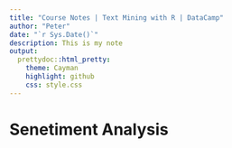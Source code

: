 ```yaml
---
title: "Course Notes | Text Mining with R | DataCamp"
author: "Peter"
date: "`r Sys.Date()`"
description: This is my note
output:
  prettydoc::html_pretty:
    theme: Cayman
    highlight: github
    css: style.css
---
```


# Senetiment Analysis
